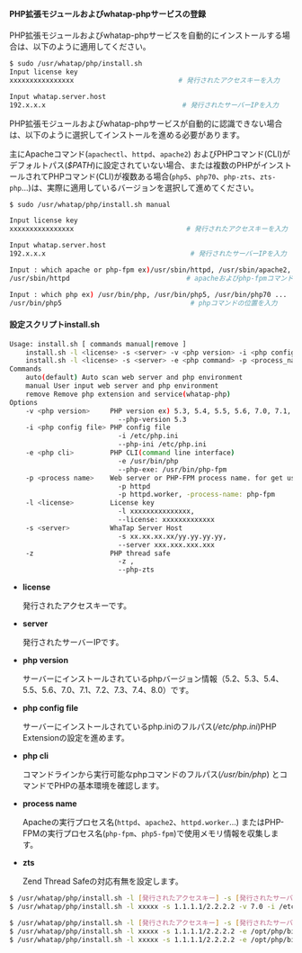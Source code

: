 
#### PHP拡張モジュールおよびwhatap-phpサービスの登録

PHP拡張モジュールおよびwhatap-phpサービスを自動的にインストールする場合は、以下のように適用してください。

```bash title=SH
$ sudo /usr/whatap/php/install.sh
Input license key
xxxxxxxxxxxxxxxx                          # 発行されたアクセスキーを入力

Input whatap.server.host
192.x.x.x                                  # 発行されたサーバーIPを入力
```

PHP拡張モジュールおよびwhatap-phpサービスが自動的に認識できない場合は、以下のように選択してインストールを進める必要があります。

主にApacheコマンド(`apachectl`、`httpd`、`apache2`) およびPHPコマンド(CLI)がデフォルトパス(_$PATH_)に設定されていない場合、または複数のPHPがインストールされてPHPコマンド(CLI)が複数ある場合(`php5`、`php70`、`php-zts`、`zts-php`…)は、実際に適用しているバージョンを選択して進めてください。

```bash title=SH
$ sudo /usr/whatap/php/install.sh manual

Input license key
xxxxxxxxxxxxxxxx                            # 発行されたアクセスキーを入力

Input whatap.server.host
192.x.x.x                                    # 発行されたサーバーIPを入力

Input : which apache or php-fpm ex)/usr/sbin/httpd, /usr/sbin/apache2, /usr/sbin/php-fpm ...
/usr/sbin/httpd                             # apacheおよびphp-fpmコマンドの位置を入力

Input : which php ex) /usr/bin/php, /usr/bin/php5, /usr/bin/php70 ...
/usr/bin/php5                                # phpコマンドの位置を入力
```

#### 設定スクリプトinstall.sh

```bash title=SH
Usage: install.sh [ commands manual|remove ]
    install.sh -l <license> -s <server> -v <php version> -i <php config file> -p <process_name> [-z ]
    install.sh -l <license> -s <server> -e <php command> -p <process_name> [-z ]
Commands
    auto(default) Auto scan web server and php environment
    manual User input web server and php environment
    remove Remove php extension and service(whatap-php)
Options
    -v <php version>     PHP version ex) 5.3, 5.4, 5.5, 5.6, 7.0, 7.1, 7.2, 7.3, 7.4, 8.0                        -v 5.3
                           --php-version 5.3
    -i <php config file> PHP config file
                           -i /etc/php.ini
                           --php-ini /etc/php.ini
    -e <php cli>         PHP CLI(command line interface)
                           -e /usr/bin/php
                           --php-exe: /usr/bin/php-fpm
    -p <process name>    Web server or PHP-FPM process name. for get used memory
                           -p httpd
                           -p httpd.worker, -process-name: php-fpm
    -l <license>         License key
                           -l xxxxxxxxxxxxxxx,
                           --license: xxxxxxxxxxxxx
    -s <server>          WhaTap Server Host
                           -s xx.xx.xx.xx/yy.yy.yy.yy,
                           --server xxx.xxx.xxx.xxx
    -z                   PHP thread safe
                           -z ,
                           --php-zts
```

-   **license**

    発行されたアクセスキーです。

-   **server**

    発行されたサーバーIPです。

-   **php version**

    サーバーにインストールされているphpバージョン情報（5.2、5.3、5.4、5.5、5.6、7.0、7.1、7.2、7.3、7.4、8.0）です。

-   **php config file**

    サーバーにインストールされているphp.iniのフルパス(_/etc/php.ini_)PHP Extensionの設定を進めます。

-   **php cli**

    コマンドラインから実行可能なphpコマンドのフルパス(_/usr/bin/php_) とコマンドでPHPの基本環境を確認します。

-   **process name**

    Apacheの実行プロセス名(`httpd`、`apache2`、`httpd.worker`…) またはPHP-FPMの実行プロセス名(`php-fpm`、`php5-fpm`)で使用メモリ情報を収集します。

-   **zts**

    Zend Thread Safeの対応有無を設定します。 

<Tabs>
<TabItem value="phpvs" label="Install PHP version" default>

```bash title=SH
$ /usr/whatap/php/install.sh -l [発行されたアクセスキー] -s [発行されたサーバーIP] -v [PHPバージョンx.x] -i [php.iniのフルパス] -p [プロセス名]
$ /usr/whatap/php/install.sh -l xxxxx -s 1.1.1.1/2.2.2.2 -v 7.0 -i /etc/php.ini -p httpd [-z]
```

</TabItem>
<TabItem value="phcli" label="Install PHP cli command">

```bash title=SH
$ /usr/whatap/php/install.sh -l [発行されたアクセスキー] -s [発行されたサーバーIP] -e [PHP Cli] -p [プロセス名]
$ /usr/whatap/php/install.sh -l xxxxx -s 1.1.1.1/2.2.2.2 -e /opt/php/bin/php -p apache2
$ /usr/whatap/php/install.sh -l xxxxx -s 1.1.1.1/2.2.2.2 -e /opt/php/bin/php-fpm -p php-fpm
```

</TabItem>
</Tabs>
